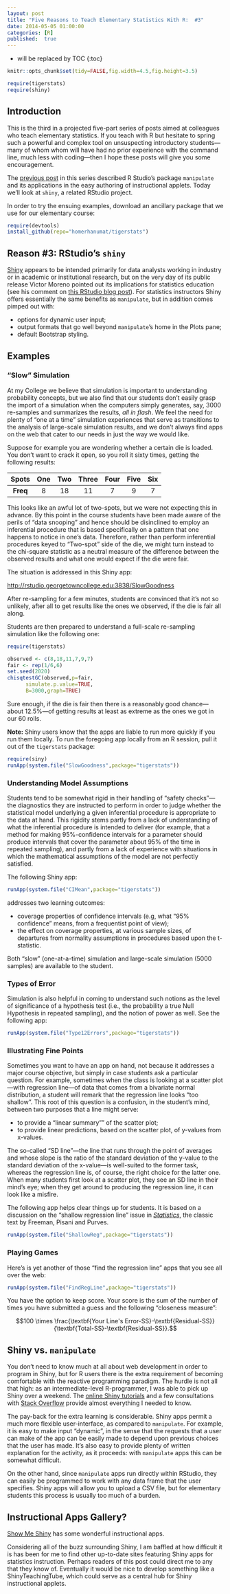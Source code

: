 ```yaml
---
layout: post
title: "Five Reasons to Teach Elementary Statistics With R:  #3"
date: 2014-05-05 01:00:00
categories: [R]
published:  true
---
```




* will be replaced by TOC
{:toc}

```r
knitr::opts_chunk$set(tidy=FALSE,fig.width=4.5,fig.height=3.5)
```

```r
require(tigerstats)
require(shiny)
```

## Introduction

This is the third in a projected five-part series of posts aimed at colleagues who teach elementary statistics.  If you teach with R but hesitate to spring such a powerful and complex tool on unsuspecting introductory students---many of whom whom will have had no prior experience with the command line, much less with coding---then I hope these posts will give you some encouragement.

The [previous post](http://statistics.rainandrhino.org/blog/2014/04/08/reasons-to-teach-with-R-2/) in this series described R Studio's package `manipulate` and its applications in the easy authoring of instructional applets.  Today we'll look at `shiny`, a related RStudio project.

In order to try the ensuing examples, download an ancillary package that we use for our elementary course:

```r
require(devtools)
install_github(repo="homerhanumat/tigerstats")
```


## Reason #3:  RStudio's `shiny`

[Shiny](https://www.rstudio.com/shiny/) appears to be intended primarily for data analysts working in industry or in academic or institutional research, but on the very day of its public release Victor Moreno pointed out its implications for statistics education (see his comment on [this RStudio blog post](http://blog.rstudio.org/2012/11/08/introducing-shiny/)).  For statistics instructors Shiny offers essentially the same benefits as `manipulate`, but in addition comes pimped out with:

* options for dynamic user input;
* output formats that go well beyond `manipulate`'s home in the Plots pane;
* default Bootstrap styling.

## Examples

### "Slow" Simulation

At my College we believe that simulation is important to understanding probability concepts, but we also find that our students don't easily grasp the import of a simulation when the computers simply generates, say, 3000 re-samples and summarizes the results, *all in flash*.  We feel the need for plenty of "one at a time" simulation experiences that serve as transitions to the analysis of large-scale simulation results, and we don't always find apps on the web that cater to our needs in just the way we would like.

Suppose for example you are wondering whether a certain die is loaded.  You don't want to crack it open, so you roll it sixty times, getting the following results:

|**Spots**|One|Two|Three|Four|Five|Six|
|:----:|:----:|:----:|:-----:|:----:|:-----:|:----:|
|**Freq**|8|18|11|7|9|7|    

This looks like an awful lot of two-spots, but we were not expecting this in advance.  By this point in the course students have been made aware of the perils of "data snooping" and hence should be disinclined to employ an inferential procedure that is based specifically on a pattern that one happens to notice in one's data.  Therefore, rather than perform inferential procedures keyed to "Two-spot" side of the die, we might turn instead to the chi-square statistic as a neutral measure of the difference between the observed results and what one would expect if the die were fair.

The situation is addressed in this Shiny app:

[http://rstudio.georgetowncollege.edu:3838/SlowGoodness](http://rstudio.georgetowncollege.edu:3838/SlowGoodness)

After re-sampling for a few minutes, students are convinced that it's not so unlikely, after all to get results like the ones we observed, if the die is fair all along.

Students are then prepared to understand a full-scale re-sampling simulation like the following one:

```r
require(tigerstats)
```


```r
observed <- c(8,18,11,7,9,7)
fair <- rep(1/6,6)
set.seed(2020)
chisqtestGC(observed,p=fair,
      simulate.p.value=TRUE,
      B=3000,graph=TRUE)
```

Sure enough, if the die is fair then there is a reasonably good chance---about 12.5%---of getting results at least as extreme as the ones we got in our 60 rolls.

**Note:**  Shiny users know that the apps are liable to run more quickly if you run them locally.  To run the foregoing app locally from an R session, pull it out of the `tigerstats` package:

```r
require(siny)
runApp(system.file("SlowGoodness",package="tigerstats"))
```




### Understanding Model Assumptions

Students tend to be somewhat rigid in their handling of "safety checks"---the diagnostics they are instructed to perform in order to judge whether the statistical model underlying a given inferential procedure is appropriate to the data at hand.  This rigidity stems partly from a lack of understanding of what the inferential procedure is intended to deliver (for example, that a method for making 95%-confidence intervals for a parameter should produce intervals that cover the parameter about 95% of the time in repeated sampling), and partly from a lack of experience with situations in which the mathematical assumptions of the model are not perfectly satisfied.

The following Shiny app:

```r
runApp(system.file("CIMean",package="tigerstats"))
```

addresses two learning outcomes:

* coverage properties of confidence intervals (e.g, what "95% confidence" means, from a frequentist point of view);
* the effect on coverage properties, at various sample sizes, of departures from normality assumptions in procedures based upon the t-statistic.


Both "slow" (one-at-a-time) simulation and large-scale simulation (5000 samples) are available to the student.

### Types of Error

Simulation is also helpful in coming to understand such notions as the level of significance of a hypothesis test (i.e., the probability a true Null Hypothesis in repeated sampling), and the notion of power as well.  See the following app:

```r
runApp(system.file("Type12Errors",package="tigerstats"))
```

### Illustrating Fine Points

Sometimes you want to have an app on hand, not because it addresses a major course objective, but simply in case students ask a particular question.  For example, sometimes when the class is looking at a scatter plot---with regression line---of data that comes from a bivariate normal distribution, a student will remark that the regression line looks "too shallow".  This root of this question is a confusion, in the student's mind, between two purposes that a line might serve:

* to provide a "linear summary"" of the scatter plot;
* to provide linear predictions, based on the scatter plot, of y-values from x-values.

The so-called "SD line"---the line that runs through the point of averages and whose slope is the ratio of the standard deviation of the y-value to the standard deviation of the x-value---is well-suited to the former task, whereas the regression line is, of course, the right choice for the latter one.  When many students first look at a scatter plot, they see an SD line in their mind's eye; when they get around to producing the regression line, it can look like a misfire.

The following app helps clear things up for students.  It is based on a discussion on the "shallow regression line" issue in [*Statistics*](http://books.wwnorton.com/books/Statistics/), the classic text by Freeman, Pisani and Purves.

```r
runApp(system.file("ShallowReg",package="tigerstats"))
```

### Playing Games

Here's is yet another of those "find the regression line" apps that you see all over the web:

```r
runApp(system.file("FindRegLine",package="tigerstats"))
```

You have the option to keep score.  Your score is the sum of the number of times you have submitted a guess and the following "closeness measure":

$$100 \times \frac{\textbf{Your Line's Error-SS}-\textbf{Residual-SS}}{\textbf{Total-SS}-\textbf{Residual-SS}}.$$


## Shiny vs. `manipulate`

You don't need to know much at all about web development in order to program in Shiny, but for R users there is the extra requirement of becoming comfortable with the reactive programming paradigm.  The hurdle is not all that high:  as an intermediate-level R-programmer, I was able to pick up Shiny over a weekend.  The [online Shiny tutorials](http://shiny.rstudio.com/tutorial/) and a few consultations with [Stack Overflow](http://stackoverflow.com/) provide almost everything I needed to know.

The pay-back for the extra learning is considerable.  Shiny apps permit a much more flexible user-interface, as compared to `manipulate`.  For example, it is easy to make input "dynamic", in the sense that the requests that a user can make of the app can be easily made to depend upon previous choices that the user has made.  It's also easy to provide plenty of written explanation for the activity, as it proceeds:  with `manipulate` apps this can be somewhat difficult.

On the other hand, since `manipulate` apps run directly within RStudio, they can easily be programmed to work with any data frame that the user specifies.  Shiny apps will allow you to upload a CSV file, but for elementary students this process is usually too much of a burden.

## Instructional Apps Gallery?

[Show Me Shiny](http://www.showmeshiny.com/) has some wonderful instructional apps.

Considering all of the buzz surrounding Shiny, I am baffled at how difficult it is has been for me to find other up-to-date sites featuring Shiny apps for statistics instruction.  Perhaps readers of this post could direct me to any that they know of.  Eventually it would be nice to develop something like a ShinyTeachingTube, which could serve as a central hub for Shiny instructional applets.
